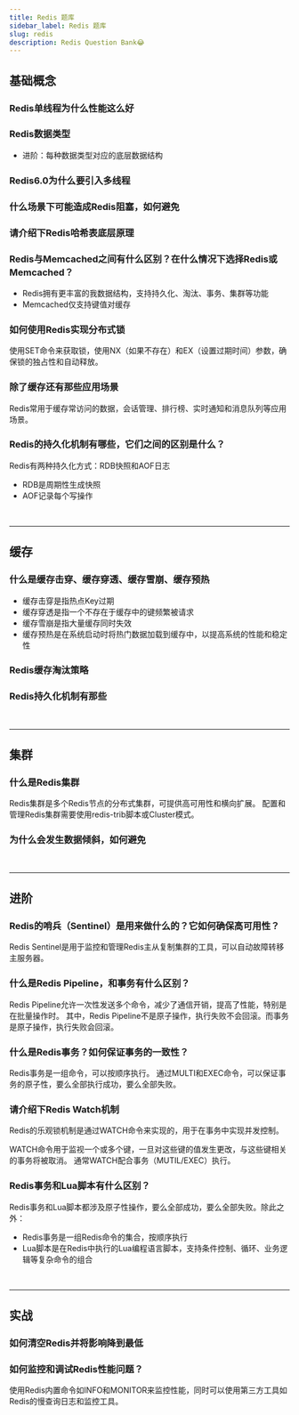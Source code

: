 ```yaml
---
title: Redis 题库
sidebar_label: Redis 题库
slug: redis
description: Redis Question Bank😂
---
```


## 基础概念

### Redis单线程为什么性能这么好

### Redis数据类型

- 进阶：每种数据类型对应的底层数据结构

### Redis6.0为什么要引入多线程

### 什么场景下可能造成Redis阻塞，如何避免

### 请介绍下Redis哈希表底层原理

### Redis与Memcached之间有什么区别？在什么情况下选择Redis或Memcached？
- Redis拥有更丰富的我数据结构，支持持久化、淘汰、事务、集群等功能
- Memcached仅支持键值对缓存

### 如何使用Redis实现分布式锁
使用SET命令来获取锁，使用NX（如果不存在）和EX（设置过期时间）参数，确保锁的独占性和自动释放。

### 除了缓存还有那些应用场景
Redis常用于缓存常访问的数据，会话管理、排行榜、实时通知和消息队列等应用场景。

### Redis的持久化机制有哪些，它们之间的区别是什么？
Redis有两种持久化方式：RDB快照和AOF日志
- RDB是周期性生成快照
- AOF记录每个写操作

<br/>

---

## 缓存

### 什么是缓存击穿、缓存穿透、缓存雪崩、缓存预热
- 缓存击穿是指热点Key过期
- 缓存穿透是指一个不存在于缓存中的键频繁被请求
- 缓存雪崩是指大量缓存同时失效
- 缓存预热是在系统启动时将热门数据加载到缓存中，以提高系统的性能和稳定性

### Redis缓存淘汰策略

### Redis持久化机制有那些

<br/>

---

## 集群

### 什么是Redis集群
Redis集群是多个Redis节点的分布式集群，可提供高可用性和横向扩展。
配置和管理Redis集群需要使用redis-trib脚本或Cluster模式。

### 为什么会发生数据倾斜，如何避免

<br/>

---

## 进阶

### Redis的哨兵（Sentinel）是用来做什么的？它如何确保高可用性？
Redis Sentinel是用于监控和管理Redis主从复制集群的工具，可以自动故障转移主服务器。

### 什么是Redis Pipeline，和事务有什么区别？
Redis Pipeline允许一次性发送多个命令，减少了通信开销，提高了性能，特别是在批量操作时。
其中，Redis Pipeline不是原子操作，执行失败不会回滚。而事务是原子操作，执行失败会回滚。

### 什么是Redis事务？如何保证事务的一致性？
Redis事务是一组命令，可以按顺序执行。
通过MULTI和EXEC命令，可以保证事务的原子性，要么全部执行成功，要么全部失败。

### 请介绍下Redis Watch机制
Redis的乐观锁机制是通过WATCH命令来实现的，用于在事务中实现并发控制。

WATCH命令用于监视一个或多个键，一旦对这些键的值发生更改，与这些键相关的事务将被取消。
通常WATCH配合事务（MUTIL/EXEC）执行。

### Redis事务和Lua脚本有什么区别？
Redis事务和Lua脚本都涉及原子性操作，要么全部成功，要么全部失败。除此之外：
- Redis事务是一组Redis命令的集合，按顺序执行
- Lua脚本是在Redis中执行的Lua编程语言脚本，支持条件控制、循环、业务逻辑等复杂命令的组合

<br/>

---

## 实战

### 如何清空Redis并将影响降到最低

### 如何监控和调试Redis性能问题？
使用Redis内置命令如INFO和MONITOR来监控性能，同时可以使用第三方工具如Redis的慢查询日志和监控工具。
